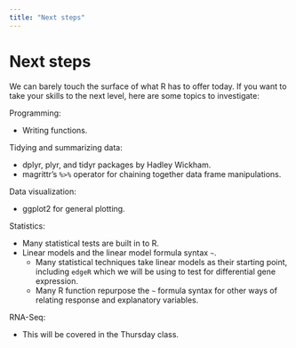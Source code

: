 ```yaml
---
title: "Next steps"
---
```


# Next steps

We can barely touch the surface of what R has to offer today. If you want to take your skills to the next level, here are some topics to investigate:

Programming:

* Writing functions.

Tidying and summarizing data:

* dplyr, plyr, and tidyr packages by Hadley Wickham.
* magrittr's `%>%` operator for chaining together data frame manipulations.

Data visualization:

* ggplot2 for general plotting.

Statistics:

* Many statistical tests are built in to R.
* Linear models and the linear model formula syntax `~`.
  * Many statistical techniques take linear models as their starting point, including `edgeR` which we will be using to test for differential gene expression.
  * Many R function repurpose the `~` formula syntax for other ways of relating response and explanatory variables.

RNA-Seq:

* This will be covered in the Thursday class.
